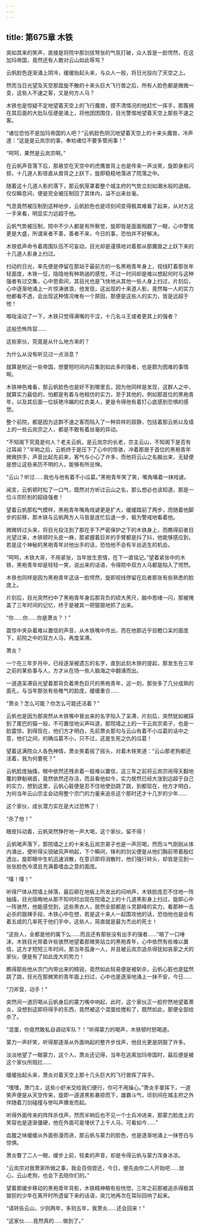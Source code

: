 ```yaml
---
---
---
```

title: 第675章 木铁
---



突如其来的笑声，直接是将院中那剑拔弩张的气氛打破，众人皆是一脸愕然，在这加玛帝国，竟然还有人敢对云山如此辱骂？

云帆脸色逐渐涌上阴冷，缓缓抬起头来，与众人一般，将日光投向了天空之上。

然而当日光望及天空那盘旋不散的十来头巨大飞行兽之后，所有人脸色都是微微一变，这些人不速之客，又是何方人马？

木铁也是惊疑不定地望着天空上的飞行魔兽，摸不清情况的他赶忙一挥手，那簇拥在其后面的大批队伍便是涌上，将他团团围住，目光警惕地望着天空上那些不速之客。

“诸位恐怕不是加玛帝国的人吧？”云帆脸色阴沉地望着天空上的十来头魔兽，冷声道：“这是是云岚宗的事，奉劝诸位不要多管闲事！”

“呵呵，果然是云岚宗啊。”

在云帆声音落下后，那悬空在天空中的虎鹰兽背上也是传来一声淡笑，旋即身影闪掠，十几道人影径直从兽背之上跃下，旋即稳稳地落进了院落之中。

随着这十几道人影的落下，那云帆笼罩着整个城主府的气势立刻如潮水般的退缩，仅仅瞬息间，便是完全被压制回了其体内，溢不出来丝毫。

气息竟然被压制到这种地步，云帆脸色也是顷刻间变得极其难看了起来，从对方这一手来看，明显实力远超于他。

云帆气势被压制，院中不少人都是有所察觉，旋即皆是面面相觑了一眼，心中警惕更是大盛，所谓来者不善，善者不来，今日的事，恐怕并不好解决。

木铁低声命令着周围队伍不可妄动，目光却是谨慎地对着那从那魔兽之上跃下来的十几道人影身上扫过。

扫动的日光，率先便是停留在那站于最前方的一名黑袍青年身上，视线盯着那张年轻面庞，木铁一怔，隐隐地有种熟遄的感觉，不过一时间却是难以想起何时与这种强者有过交集，心中思索间，其目光也是飞快地从其他一些人身上扫过，片刻后，心中逐渐地涌上一片惊涛骇浪，他发现，这出现的十来道人影，竟然每一人的实力他都看不透，会出现这种情况唯有一个原因，那便是这些人的实力，皆是远超于他！

喉咙滚动了一下，木铁只觉得满嘴的干涩，十几名斗王或者更其上的强者？

这般恐怖阵容……

这些家伙，究竟是从什么地方来的？

为什么从没有听见过一点消息？

就算是附近一些帝国，想要短时间内召集到如此多的强者，也是颇为困难的事情啊。

木铁神色难看，那云帆脸色也是好不到哪里去，因为他同样是发现，这群人之中，就算实力最低的，怕都是有着与他相仿的实力，至于其他的，例如那首位的黑袍青年，以及其后面一位妖艳冷媚的红衣美人，更是令得他有着打心底感到恐惧的感觉。

整个前院，都是因为这群不速之客而陷入了一种异样的寂静，包括着那云帆以及墙上的一些云岚宗之人，都是不敢有着丝毫的异动。

“不知阁下究竟是何人？老夫云帆，是云岚宗的长老，宗主云山，不知阁下是否有过耳闻？”半晌之后，云帆终于是压下了心中的惊骇，冲着那居于首位的黑袍青年微微拱手，声音比起先前来，客气与小心了许多，而他将云山之名搬出来，无疑便是想让这些来历不明的人，能够有所忌惮。

“云山？听过……我也与他有着不小瓜葛。”黑袍青年笑了笑，嘴角噙着一抹戏谑。

闻言，云帆顿时松了一口气，既然对方听过云山之名，那么想必也该知道，那是一位斗宗阶别的超级强者！

望着云帆那松气模样，黑袍青年嘴角戏谑更是扩大，缓缓踏前了两步，而随着他脚步的前移，那木铁与云帆两方人马皆是连忙后退一步，极为警戒地看着他。

微微转过头来，将目光投注到了那在手下严密保护之下的木铁身上，而瞧得前者目光望过来，木铁顿时头皮一麻，那紧握着巨斧的手臂都是抖了抖，他能够感应到，若是这个神秘的黑袍青年对他出手的话，恐怕他不会有半丝逃生的机会。

“呵呵，木铁大哥，不用紧张，当年放生恩情，在下一直铭记。”望着紧张中的木铁，黑袍青年却是轻轻一笑，说出来的话语，令得院中双方人马都是陷入了愕然。

木铁也同样是因为黑袍青年这话一脸愕然，旋即视线停留在后者那张有些熟悉的脸庞上。

片刻后，目光突然扫中了黑袍青年身后那背负的硕大黑尺，脑中思绪一闪，那被掩盖了三年时间的记忆，终于是被其一把狠狠地抓了出来。

“你……你……你是萧炎？！”

震惊中夹杂着难以置信的声音，从木铁嘴中传出，而在他那近乎目瞪口呆的面庞下，前院之中的双方人马，再度呆滞。

萧炎？

一个在三年岁月中，已经逐渐被遗忘的名字，直到此刻木铁的提起，那发生在三年之前的某些事与人，方才从在场一些人脑海之中翻涌而出。

一道道呆滞目光望着那背负着黑色巨尺的黑袍青年，这一刻，那张多了几分成熟的面孔，与当年那张有些稚气的脸庞，缓缓重合……

“萧炎？怎么可能？你怎么可能还活着？”

云帆也是因为那突然从木铁嘴中冒出来的名字陷入了呆滞，片刻后，突然犹如被踩到了尾巴的猫一般，不可置信地尖声叫道，那院墙之上的一干云岚宗弟子，也是一脸震惊，到得现在，他们方才明白，先前萧炎那句与云山有着不小瓜葛的话中之意，他们之间，的确瓜葛不小，只不过，这是生死之仇的瓜葛！

望着这满院众人各色神情，萧炎笑着摇了摇头，对着木铁笑道：“云山那老狗都还活着，我为何要死？”

云帆脸庞抽搐，眼中依然还残余着一股难以置信，这三年之前将云岚宗闹得天翻地覆的罪魁祸首，竟然依然还存活，而且看他如今，实力居然已经大涨到远超于自己的实力，想到这里，云帆心脏便是忍不住地使劲跳了跳，到都现在，他方才明白，为何当年云山宗主会动用整个宗门的力量来追杀这个那时还才十几岁的少年……

这个家伙，成长潜力实在是大过恐怖了！

“杀了他！”

眼皮抖动着，云帆突然狰狞地一声大喝，这个家伙，留不得！

云帆喝声落下，那院墙之上的十来名云岚宗弟子也是一声厉喝，然而斗气刚刚从体内涌出，便听得尖锐破风声响起，下个瞬间，锋利的剑尖便是从他们胸前带着殷红透出，旋即眼中生机迅速消散，在意识即将消散时，他们强行转头，却皆是见到一张张脸色冷漠且充满着嗜血之意的面庞。

“噗！噗！”

听得尸体从院墙上掉落，最后砸在地板上所发出的闷响声，木铁脸庞忍不住地一阵抽搐，目光隐晦地从那不知何时出现在院墙之上的十几道黑影身上扫过，旋即心中一阵骇然，他能感觉到，这些黑衣人，居然全部都是斗灵巅峰的实力，看那种一击必杀的狠辣手段，木铁心中在想，若是这十来人一起围攻他的话，恐怕他也是会有着五成的几率死于他们手中，这些人，简直就是最为杰出的死士！

“这些人，全都是他的属下么……而且还有那些没有出手的强者……”咽了一口唾沫，木铁目光带着许些骇然地望着那微笑站立的黑袍青年，心中依然有些难以置信，这方才短短三年时间，那当年孤身一人，并且被云岚宗追杀得犹如丧家之犬的家伙，便是有了如此庞大的势力！

瞧得那些他从宗门内带出来的精锐，竟然如此轻易便是被斩杀，云帆心脏也是猛然跳了跳，目光在那微笑的青年面上扫过，心中也是逐渐地涌上一抹不安，今日……

“刀斧营，动手！”

突然间一道厉喝从云帆身后的蒙力嘴中响起，此时，这个家伙正一脸狞然地望着萧炎，没想到这即将得手的东西，竟然被这个混蛋给搅和了，既然如此，那便全部给杀了。

“混蛋，你竟然敢私自调动军队？！”听得蒙力的喝声，木铁顿时怒喝道。

蒙力一声奸笑，听得那逐渐从外面响起的整齐步伐声，他目光更是阴狠了许多。

淡淡地望了一眼蒙力，这个人，萧炎还记得，当年在逃离加玛帝国时，最后便是被这个家伙所阻拦……

缓缓抬起头来，萧炎对着天空上那十几头巨大的飞行兽挥了挥手。

“嘿嘿，萧门主，这些小虾米交给我们便行，你可不用操心。”萧炎手掌挥下，一道笑声便是从天空传来，旋即一道道黑影暴掠而下，雄霸斗气，顷刻间在城主府之外伴随着刀剑碰撞与惨叫声爆发而起。

听得外面传来的阵阵杀伐声，然而半晌后也不见一个士兵冲进来，那蒙力脸庞上的笑容也是逐渐僵硬，他在外面可是埋伏了上千人马，可看如今……”

血腥之味缓缓从外面弥漫而进，那云帆与蒙力的脸色，也是逐渐地涌上一抹苍白与惊惧。

萧炎瞥了二人一眼，缓步上前，轻柔的声音，却是令得云帆与蒙力浑身冰凉。

“云岚宗对我萧家所做之事，我会百倍尝还，今日，便先由你二人开始吧……放心，云山老狗，也会下去陪你们的。”

望着那缓步移动的黑袍青年背影，木铁精神略有些恍惚，三年之前那被追杀得极其狼狈的少年在离开时所遗留下来的话语，突兀地再次在耳际回响了起来。

“请转告云山，少则两年，多则五年，我萧炎……还会回来！”

“这家伙……竟然真的……做到了。”